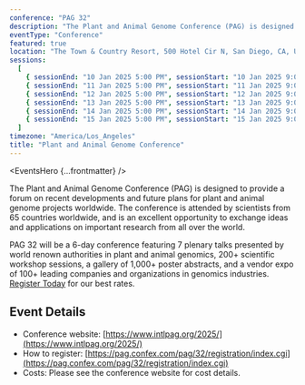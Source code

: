 ```yaml
---
conference: "PAG 32"
description: "The Plant and Animal Genome Conference (PAG) is designed to provide a forum on recent developments and future plans for plant and animal genome projects worldwide."
eventType: "Conference"
featured: true
location: "The Town & Country Resort, 500 Hotel Cir N, San Diego, CA, USA"
sessions:
  [
    { sessionEnd: "10 Jan 2025 5:00 PM", sessionStart: "10 Jan 2025 9:00 AM" },
    { sessionEnd: "11 Jan 2025 5:00 PM", sessionStart: "11 Jan 2025 9:00 AM" },
    { sessionEnd: "12 Jan 2025 5:00 PM", sessionStart: "12 Jan 2025 9:00 AM" },
    { sessionEnd: "13 Jan 2025 5:00 PM", sessionStart: "13 Jan 2025 9:00 AM" },
    { sessionEnd: "14 Jan 2025 5:00 PM", sessionStart: "14 Jan 2025 9:00 AM" },
    { sessionEnd: "15 Jan 2025 5:00 PM", sessionStart: "15 Jan 2025 9:00 AM" },
  ]
timezone: "America/Los_Angeles"
title: "Plant and Animal Genome Conference"
---
```


<EventsHero {...frontmatter} />

The Plant and Animal Genome Conference (PAG) is designed to provide a forum on recent developments and future plans for plant and animal genome projects worldwide. The conference is attended by scientists from 65 countries worldwide, and is an excellent opportunity to exchange ideas and applications on important research from all over the world.

PAG 32 will be a 6-day conference featuring 7 plenary talks presented by world renown authorities in plant and animal genomics, 200+ scientific workshop sessions, a gallery of 1,000+ poster abstracts, and a vendor expo of 100+ leading companies and organizations in genomics industries. [Register Today](https://pag.confex.com/pag/32/registration/index.cgi) for our best rates.

## Event Details

- Conference website: [https://www.intlpag.org/2025/](https://www.intlpag.org/2025/)
- How to register: [https://pag.confex.com/pag/32/registration/index.cgi](https://pag.confex.com/pag/32/registration/index.cgi)
- Costs: Please see the conference website for cost details.
